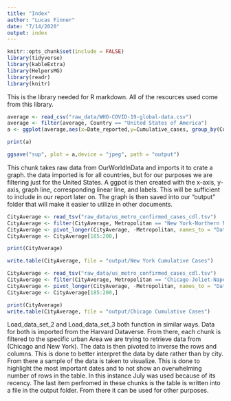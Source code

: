 ```yaml
---
title: "Index"
author: "Lucas Finner"
date: "7/14/2020"
output: index
---
```


```r
knitr::opts_chunk$set(include = FALSE)
library(tidyverse)
library(kableExtra)
library(HelpersMG)
library(readr)
library(knitr)
```
This is the library needed for R markdown. All of the resources used come from this library.

```r
average <- read_csv("raw_data/WHO-COVID-19-global-data.csv")
average <- filter(average, Country == "United States of America")
a <- ggplot(average,aes(x=Date_reported,y=Cumulative_cases, group_by(Country))) + geom_line(show.legend = TRUE) +theme(legend.position = "bottom") + labs(title = "Cumulative cases in the United States") + geom_smooth(method = "lm", se=FALSE, color="blue", formula = y ~ x)

print(a)

ggsave("sup", plot = a,device = "jpeg", path = "output")
```
This chunk takes raw data from OurWorldInData and imports it to crate a graph. the data imported is for all countries, but for our purposes we are filtering just for the United States. A ggpot is then created with the x-axis, y-axis, graph line, corresponding linear line, and labels. This will be sufficient to include in our report later on. The graph is then saved into our "output" folder that will make it easier to utilize in other documents.


```r
CityAverage <- read_tsv("raw_data/us_metro_confirmed_cases_cdl.tsv")
CityAverage <- filter(CityAverage, Metropolitan == "New York-Northern NJ-Long Is NY-NJ-PA")
CityAverage <- pivot_longer(CityAverage, -Metropolitan, names_to = "Date", values_to = "Cumulative Cases")
CityAverage <- CityAverage[185:200,]

print(CityAverage)

write.table(CityAverage, file = "output/New York Cumulative Cases")
```

```r
CityAverage <- read_tsv("raw_data/us_metro_confirmed_cases_cdl.tsv")
CityAverage <- filter(CityAverage, Metropolitan == "Chicago-Joliet-Naperville IL-IN-WI")
CityAverage <- pivot_longer(CityAverage, -Metropolitan, names_to = "Date", values_to = "Cumulative Cases")
CityAverage <- CityAverage[185:200,]

print(CityAverage)
write.table(CityAverage, file = "output/Chicago Cumulative Cases")
```
Load_data_set_2 and Load_data_set_3 both function in similar ways. Data for both is imported from the Harvard Dataverse. From there, each chunk is filtered to the specific urban Area we are trying to retrieve data from (Chicago and New York). The data is then pivoted to inverse the rows and columns. This is done to better interpret the data by date rather than by city. From there a sample of the data is taken to visualize. This is done to highlight the most important dates and to not show an overwhelming number of rows in the table. In this instance July was used because of its recency. The last item perfromed in these chunks is the table is written into a file in the output folder. From there it can be used for other purposes. 